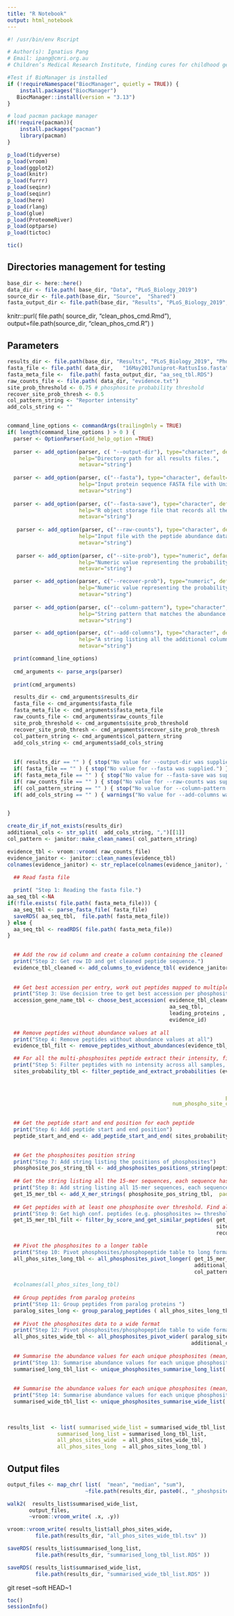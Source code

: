 ```yaml
---
title: "R Notebook"
output: html_notebook
---
```

```r
#! /usr/bin/env Rscript

# Author(s): Ignatius Pang
# Email: ipang@cmri.org.au
# Children’s Medical Research Institute, finding cures for childhood genetic diseases
```

```r

#Test if BioManager is installed 
if (!requireNamespace("BiocManager", quietly = TRUE)) {
    install.packages("BiocManager")
   BiocManager::install(version = "3.13")
}

# load pacman package manager
if(!require(pacman)){
    install.packages("pacman")
    library(pacman)
}

p_load(tidyverse)
p_load(vroom)
p_load(ggplot2)
p_load(knitr)
p_load(furrr)
p_load(seqinr)
p_load(seqinr)
p_load(here)
p_load(rlang)
p_load(glue)
p_load(ProteomeRiver)
p_load(optparse)
p_load(tictoc)

tic()

```
## Directories management for testing
```r
base_dir <- here::here()
data_dir <- file.path( base_dir, "Data", "PLoS_Biology_2019")
source_dir <- file.path(base_dir, "Source",  "Shared")
fasta_output_dir <- file.path(base_dir, "Results", "PLoS_Biology_2019", "Phosphopeptides")
```


knitr::purl( file.path( source_dir,  "clean_phos_cmd.Rmd"), 
             output=file.path(source_dir, "clean_phos_cmd.R") ) 
      
## Parameters
```r
results_dir <- file.path(base_dir, "Results", "PLoS_Biology_2019", "Phosphopeptides") 
fasta_file <- file.path( data_dir,   "16May2017uniprot-RattusIso.fasta")
fasta_meta_file <-  file.path( fasta_output_dir, "aa_seq_tbl.RDS") 
raw_counts_file <- file.path( data_dir, "evidence.txt") 
site_prob_threshold <- 0.75 # phosphosite probability threshold
recover_site_prob_thresh <- 0.5
col_pattern_string <- "Reporter intensity"
add_cols_string <- ""


command_line_options <- commandArgs(trailingOnly = TRUE)
if( length(command_line_options ) > 0 ) {
  parser <- OptionParser(add_help_option =TRUE)
  
  parser <- add_option(parser, c( "--output-dir"), type="character", default="", dest = "results_dir",
                       help="Directory path for all results files.",
                       metavar="string")   
  
  parser <- add_option(parser, c("--fasta"), type="character", default="", dest = "fasta_file",
                       help="Input protein sequence FASTA file with UniProt FASTA header format.",
                       metavar="string")   
  
  parser <- add_option(parser, c("--fasta-save"), type="character", default="aa_seq_tbl.RDS", dest = "fasta_meta_file",
                       help="R object storage file that records all the sequence and header information in the FASTA file.",
                       metavar="string")   
  
   parser <- add_option(parser, c("--raw-counts"), type="character", default="", dest = "raw_counts_file",
                       help="Input file with the peptide abundance data.",
                       metavar="string")    
  
   parser <- add_option(parser, c("--site-prob"), type="numeric", default=0.75, dest = "site_prob_threshold",
                       help="Numeric value representing the probability threshold for accepting a primary modification site.",
                       metavar="string")      

  parser <- add_option(parser, c("--recover-prob"), type="numeric", default=0.5, dest = "recover_site_prob_thresh",
                       help="Numeric value representing the probability threshold for recovering the abundance data for a lower quality modification site, if the same site has already been found as high probability site.",
                       metavar="string")  
    
  parser <- add_option(parser, c("--column-pattern"), type="character", default="corrected", dest = "col_pattern_string",
                       help="String pattern that matches the abundance data columns. It also facilitate the ID of the sample to be extracted.",
                       metavar="string")   

  parser <- add_option(parser, c("--add-columns"), type="character", default="corrected", dest = "add_cols_string",
                       help="A string listing all the additional columns to be included (e.g. experiment group column). Each column is separated by a comma.",
                       metavar="string")      

  print(command_line_options)
  
  cmd_arguments <- parse_args(parser)
  
  print(cmd_arguments)  

  results_dir <- cmd_arguments$results_dir
  fasta_file <- cmd_arguments$fasta_file
  fasta_meta_file <- cmd_arguments$fasta_meta_file
  raw_counts_file <- cmd_arguments$raw_counts_file
  site_prob_threshold <- cmd_arguments$site_prob_threshold
  recover_site_prob_thresh <- cmd_arguments$recover_site_prob_thresh
  col_pattern_string <- cmd_arguments$col_pattern_string
  add_cols_string <- cmd_arguments$add_cols_string
  
  
  if( results_dir == "" ) { stop("No value for --output-dir was supplied.") }
  if( fasta_file == "" ) { stop("No value for --fasta was supplied.") }
  if( fasta_meta_file == "" ) { stop("No value for --fasta-save was supplied.") }
  if( raw_counts_file == "" ) { stop("No value for --raw-counts was supplied.") }
  if( col_pattern_string == "" ) { stop("No value for --column-pattern was supplied.") }
  if( add_cols_string == "" ) { warnings("No value for --add-columns was supplied.") }


}

create_dir_if_not_exists(results_dir)
additional_cols <- str_split(  add_cols_string, ",")[[1]] 
col_pattern <- janitor::make_clean_names( col_pattern_string)

```


```r

evidence_tbl <- vroom::vroom( raw_counts_file) 
evidence_janitor <- janitor::clean_names(evidence_tbl)
colnames(evidence_janitor) <- str_replace(colnames(evidence_janitor), "_i_ds", "_ids" )

```


```r
  ## Read fasta file 
  
  print( "Step 1: Reading the fasta file.")
aa_seq_tbl <-NA
if(!file.exists( file.path( fasta_meta_file))) {
  aa_seq_tbl <- parse_fasta_file( fasta_file)
  saveRDS( aa_seq_tbl,  file.path( fasta_meta_file))
} else {
  aa_seq_tbl <- readRDS( file.path( fasta_meta_file))
}

  
  ## Add the row id column and create a column containing the cleaned  peptide
  print("Step 2: Get row ID and get cleaned peptide sequence.")
  evidence_tbl_cleaned <- add_columns_to_evidence_tbl( evidence_janitor ) 
  
  
  ## Get best accession per entry, work out peptides mapped to multiple genes
  print("Step 3: Use decision tree to get best accession per phosphosite evidence entry")
  accession_gene_name_tbl <- choose_best_accession( evidence_tbl_cleaned, 
                                                    aa_seq_tbl, 
                                                    leading_proteins , 
                                                    evidence_id)
  
  ## Remove peptides without abundance values at all 
  print("Step 4: Remove peptides without abundance values at all")
  evidence_tbl_filt <- remove_peptides_without_abundances(evidence_tbl_cleaned, col_pattern)


```

```r
  ## For all the multi-phosphosites peptide extract their intensity, filter peptide with no intensity across all samples, extract site probabilities
  print("Step 5: Filter peptides with no intensity across all samples, extract intensity data, extract sites")
  sites_probability_tbl <- filter_peptide_and_extract_probabilities (evidence_tbl_filt , 
                                                                       accession_gene_name_tbl,
                                                                       col_pattern,
                                                                       accession_col = leading_proteins,
                                                                      phospho_site_prob_col = phospho_sty_probabilities,
                                                     num_phospho_site_col = phospho_sty ) 
  
```


```r
  ## Get the peptide start and end position for each peptide 
  print("Step 6: Add peptide start and end position")
  peptide_start_and_end <- add_peptide_start_and_end( sites_probability_tbl , aa_seq_tbl )

  
  ## Get the phosphosites position string 
  print("Step 7: Add string listing the positions of phosphosites")
  phosphosite_pos_string_tbl <- add_phosphosites_positions_string(peptide_start_and_end )
  
  ## Get the string listing all the 15-mer sequences, each sequence has the phosphorylation site in the middle
  print("Step 8: Add string listing all 15-mer sequences, each sequence has phosphosite in the center")
  get_15_mer_tbl <- add_X_mer_strings( phosphosite_pos_string_tbl,  padding_length=7) 
  
  ## Get peptides with at least one phosphosite over threshold. Find all peptides with same sites as another peptides that contained at least one phosphosies >= threshold.
  print("Step 9: Get high conf. peptides (e.g. phosphosites >= threshold). Get peptide W/ same sites as high conf. peptide.")
  get_15_mer_tbl_filt <- filter_by_score_and_get_similar_peptides( get_15_mer_tbl, 
                                                                   site_prob_threshold, 
                                                                   recover_site_prob_thresh)

  ## Pivot the phosphosites to a longer table 
  print("Step 10: Pivot phosphosites/phosphopeptide table to long format")
  all_phos_sites_long_tbl <- all_phosphosites_pivot_longer( get_15_mer_tbl_filt,
                                                            additional_cols ,                                                            
                                                            col_pattern  )
  
  #colnames(all_phos_sites_long_tbl)
  
  ## Group peptides from paralog proteins 
  print("Step 11: Group peptides from paralog proteins ")
  paralog_sites_long <- group_paralog_peptides ( all_phos_sites_long_tbl, additional_cols )
  
  ## Pivot the phosphosites data to a wide format
  print("Step 12: Pivot phosphosites/phosphopeptide table to wide format")
  all_phos_sites_wide_tbl <- all_phosphosites_pivot_wider( paralog_sites_long, 
                                                           additional_cols )
  
  ## Summarise the abundance values for each unique phosphosites (mean, median, sum), return table in long format
  print("Step 13: Summarise abundance values for each unique phosphosites, long format")
  summarised_long_tbl_list <- unique_phosphosites_summarise_long_list( paralog_sites_long, 
                                                                       additional_cols ) 
  
  ## Summarise the abundance values for each unique phosphosites (mean, median, sum), return table in wide format
  print("Step 14: Summarise abundance values for each unique phosphosites, wide format")
  summarised_wide_tbl_list <- unique_phosphosites_summarise_wide_list( summarised_long_tbl_list, 
                                                                       additional_cols)
  
```

```r
results_list  <- list( summarised_wide_list = summarised_wide_tbl_list, 
                summarised_long_list = summarised_long_tbl_list, 
                all_phos_sites_wide  = all_phos_sites_wide_tbl, 
                all_phos_sites_long  = all_phos_sites_long_tbl )
```

## Output files 
```r
output_files <- map_chr( list(  "mean", "median", "sum"), 
                         ~file.path(results_dir, paste0(., "_phoshpsites.tsv" )  ) ) 

walk2(  results_list$summarised_wide_list, 
       output_files,
       ~vroom::vroom_write( .x, .y))

vroom::vroom_write( results_list$all_phos_sites_wide, 
         file.path(results_dir, "all_phos_sites_wide_tbl.tsv" ))

saveRDS( results_list$summarised_long_list, 
         file.path(results_dir, "summarised_long_tbl_list.RDS" ))

saveRDS( results_list$summarised_wide_list, 
         file.path(results_dir, "summarised_wide_tbl_list.RDS" ))

```

git reset --soft HEAD~1


```r
toc()
sessionInfo()
```

